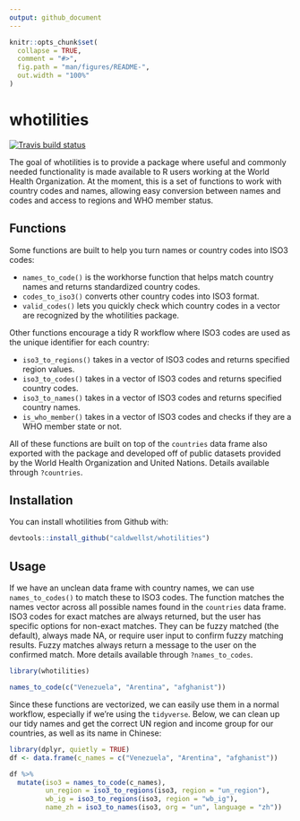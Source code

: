 ```yaml
---
output: github_document
---
```


<!-- README.md is generated from README.Rmd. Please edit that file -->

```r
knitr::opts_chunk$set(
  collapse = TRUE,
  comment = "#>",
  fig.path = "man/figures/README-",
  out.width = "100%"
)
```

# whotilities

<!-- badges: start -->
[![Travis build status](https://travis-ci.com/caldwellst/whotilities.svg?branch=master)](https://travis-ci.com/caldwellst/whotilities)
<!-- badges: end -->

The goal of whotilities is to provide a package where useful and commonly needed functionality is
made available to R users working at the World Health Organization. 
At the moment, this is a set of functions to work with country
codes and names, allowing easy conversion between names and codes and access to regions and
WHO member status.

## Functions

Some functions are built to help you turn names or country codes into ISO3 codes:

* `names_to_code()` is the workhorse function that helps match country names and returns standardized country codes.
* `codes_to_iso3()` converts other country codes into ISO3 format.
* `valid_codes()` lets you quickly check which country codes in a vector are recognized by the whotilities package.

Other functions encourage a tidy R workflow where ISO3 codes are used as the unique identifier for each country:

* `iso3_to_regions()` takes in a vector of ISO3 codes and returns specified region values.
* `iso3_to_codes()` takes in a vector of ISO3 codes and returns specified country codes.
* `iso3_to_names()` takes in a vector of ISO3 codes and returns specified country names.
* `is_who_member()` takes in a vector of ISO3 codes and checks if they are a WHO member state or not.

All of these functions are built on top of the `countries` data frame also exported
with the package and developed off of public datasets provided by the World Health
Organization and United Nations. Details available through `?countries`.

## Installation

You can install whotilities from Github with:

``` r
devtools::install_github("caldwellst/whotilities")
```

## Usage

If we have an unclean data frame with country names, we can use `names_to_codes()`
to match these to ISO3 codes. The function matches the names vector across all possible
names found in the `countries` data frame. ISO3 codes for exact matches are always returned,
but the user has specific options for non-exact matches. They can be fuzzy matched (the default),
always made NA, or require user input to confirm fuzzy matching results. Fuzzy matches
always return a message to the user on the confirmed match. More details available through
`?names_to_codes`.

```r
library(whotilities)

names_to_code(c("Venezuela", "Arentina", "afghanist"))
```

Since these functions are vectorized, we can easily use them in a normal workflow, especially
if we're using the `tidyverse`. Below, we can clean up our tidy names and get
the correct UN region and income group for our countries, as well as its name
in Chinese:
```r
library(dplyr, quietly = TRUE)
df <- data.frame(c_names = c("Venezuela", "Arentina", "afghanist"))

df %>%
  mutate(iso3 = names_to_code(c_names),
         un_region = iso3_to_regions(iso3, region = "un_region"),
         wb_ig = iso3_to_regions(iso3, region = "wb_ig"),
         name_zh = iso3_to_names(iso3, org = "un", language = "zh"))
```
